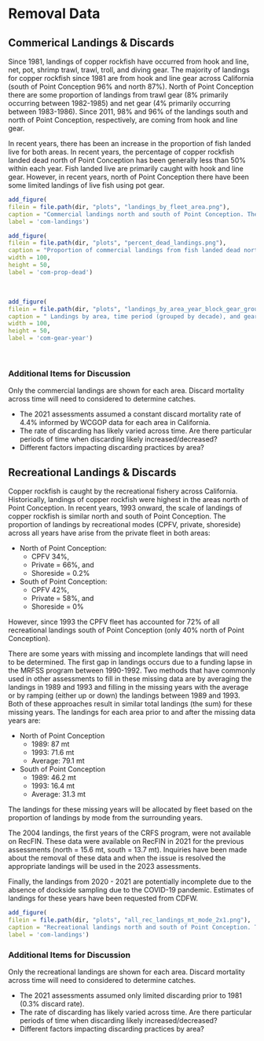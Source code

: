 # Removal Data

## Commerical Landings & Discards

Since 1981, landings of copper rockfish have occurred from hook and line, net, pot, shrimp trawl, trawl, troll, and diving gear. The majority of landings for copper rockfish since 1981 are from hook and line gear across California (south of Point Conception 96% and north 87%). North of Point Conception there are some proportion of landings from trawl gear (8% primarily occurring between 1982-1985) and net gear (4% primarily occurring between 1983-1986). Since 2011, 98% and 96% of the landings south and north of Point Conception, respectively, are coming from hook and line gear.

In recent years, there has been an increase in the proportion of fish landed live for both areas. In recent years, the percentage of copper rockfish landed dead north of Point Conception has been generally less than 50% within each year. Fish landed live are primarily caught with hook and line gear. However, in recent years, north of Point Conception there have been some limited landings of live fish using pot gear. 


```r
add_figure(
filein = file.path(dir, "plots", "landings_by_fleet_area.png"), 
caption = "Commercial landings north and south of Point Conception. The landings are separated by fish landed live versus dead. The commercial landings in the south are relatively low (less than 10 mt per year) across the majority of years excluding 1995-1998 when landings ranged from 24 to 32 mt. The commercial landings in the north are generally higher than those observed south of Point Conception, particularly between 1983 to 1998 with landings peaking in 1993 at 69 mt (sources: PacFIN and California historical catch reconstruction)",
label = 'com-landings')

``` 

```r
add_figure(
filein = file.path(dir, "plots", "percent_dead_landings.png"), 
caption = "Proportion of commercial landings from fish landed dead north and south of Point Conception in recent years (source: PacFIN)",
width = 100,
height = 50, 
label = 'com-prop-dead')
``` 
\ 

```r
add_figure(
filein = file.path(dir, "plots", "landings_by_area_year_block_gear_group.png"), 
caption = " Landings by area, time period (grouped by decade), and gear grouping (source: PacFIN).",
width = 100,
height = 50, 
label = 'com-gear-year')
``` 
\ 



### Additional Items for Discussion

Only the commercial landings are shown for each area. Discard mortality across time will need to considered to determine catches.

* The 2021 assessments assumed a constant discard mortality rate of 4.4% informed by WCGOP data for each area in California.
* The rate of discarding has likely varied across time. Are there particular periods of time when discarding likely increased/decreased?
* Different factors impacting discarding practices by area?


## Recreational Landings & Discards

Copper rockfish is caught by the recreational fishery across California. Historically, landings of copper rockfish were highest in the areas north of Point Conception. In recent years, 1993 onward, the scale of landings of copper rockfish is similar north and south of Point Conception.  The proportion of landings by recreational modes (CPFV, private, shoreside) across all years have arise from the private fleet in both areas:

* North of Point Conception:
  * CPFV 34%, 
  * Private = 66%, and 
  * Shoreside = 0.2%
* South of Point Conception:
  * CPFV 42%, 
  * Private = 58%, and 
  * Shoreside = 0%
  
However, since 1993 the CPFV fleet has accounted for 72% of all recreational landings south of Point Conception (only 40% north of Point Conception). 

There are some years with missing and incomplete landings that will need to be determined. The first gap in landings occurs due to a funding lapse in the MRFSS program between 1990-1992. Two methods that have commonly used in other assessments to fill in these missing data are by averaging the landings in 1989 and 1993 and filling in the missing years with the average or by ramping (either up or down) the landings between 1989 and 1993. Both of these approaches result in similar total landings (the sum) for these missing years. The landings for each area prior to and after the missing data years are:

* North of Point Conception
  * 1989: 87 mt
  * 1993: 71.6 mt
  * Average: 79.1 mt
* South of Point Conception
  * 1989: 46.2 mt
  * 1993: 16.4 mt
  * Average: 31.3 mt
  
The landings for these missing years will be allocated by fleet based on the proportion of landings by mode from the surrounding years.

The 2004 landings, the first years of the CRFS program, were not available on RecFIN. These data were available on RecFIN in 2021 for the previous assessments (north = 15.6 mt, south = 13.7 mt). Inquiries have been made about the removal of these data and when the issue is resolved the appropriate landings will be used in the 2023 assessments.

Finally, the landings from 2020 - 2021 are potentially incomplete due to the absence of dockside sampling due to the COVID-19 pandemic. Estimates of landings for these years have been requested from CDFW.

```r
add_figure(
filein = file.path(dir, "plots", "all_rec_landings_mt_mode_2x1.png"), 
caption = "Recreational landings north and south of Point Conception. The landings are separated by private, CPFV and shoreside (beach and bank) modes. The landings from the CPFV fleet predominate the recreational landings in the south since 2004. In contrast, the majority of the removals north of Point Conception arise from the private fleet. Landings between 1990-1992 are missing due to a loss in fundting to MRFSS for this period. Additionally, landings from 2004 were not available in CRFS on RecFIN. Landings for these years will need to be determined and added  (sources: RecFIN and California historical catch reconstruction).",
label = 'com-landings')

```

### Additional Items for Discussion

Only the recreational landings are shown for each area. Discard mortality across time will need to considered to determine catches.

* The 2021 assessments assumed only limited discarding prior to 1981 (0.3% discard rate).
* The rate of discarding has likely varied across time. Are there particular periods of time when discarding likely increased/decreased?
* Different factors impacting discarding practices by area?
